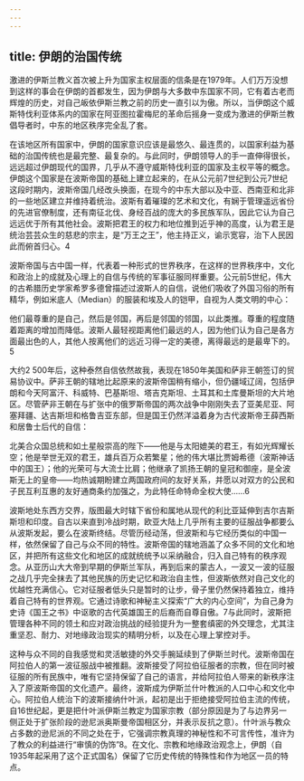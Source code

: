 ```yaml
---
---
---
```

title: 伊朗的治国传统
---



激进的伊斯兰教义首次被上升为国家主权层面的信条是在1979年。人们万万没想到这样的事会在伊朗的首都发生，因为伊朗与大多数中东国家不同，它有着古老而辉煌的历史，对自己皈依伊斯兰教之前的历史一直引以为傲。所以，当伊朗这个威斯特伐利亚体系内的国家在阿亚图拉霍梅尼的革命后摇身一变成为激进的伊斯兰教倡导者时，中东的地区秩序完全乱了套。

在该地区所有国家中，伊朗的国家意识应该是最悠久、最连贯的，以国家利益为基础的治国传统也是最完整、最复杂的。与此同时，伊朗领导人的手一直伸得很长，远远超过伊朗现代的国界，几乎从不遵守威斯特伐利亚的国家及主权平等的概念。伊朗这个国家是在波斯帝国的基础上建立起来的，在从公元前7世纪到公元7世纪这段时期内，波斯帝国几经改头换面，在现今的中东大部以及中亚、西南亚和北非的一些地区建立并维持着统治。波斯有着璀璨的艺术和文化，有娴于管理遥远省份的先进官僚制度，还有南征北伐、身经百战的庞大的多民族军队，因此它认为自己远远优于所有其他社会。波斯把君王的权力和地位推到近乎神的高度，认为君王是统治芸芸众生的慈悲的宗主，是“万王之王”，他主持正义，谕示宽容，治下人民因此而俯首归心。4

波斯帝国与古中国一样，代表着一种形式的世界秩序，在这样的世界秩序中，文化和政治上的成就及心理上的自信与传统的军事征服同样重要。公元前5世纪，伟大的古希腊历史学家希罗多德曾描述过波斯人的自信，说他们吸收了外国习俗的所有精华，例如米底人（Median）的服装和埃及人的铠甲，自视为人类文明的中心：

他们最尊重的是自己，然后是邻国，再后是邻国的邻国，以此类推。尊重的程度随着距离的增加而降低。波斯人最轻视距离他们最远的人，因为他们认为自己是各方面最出色的人，其他人按离他们的远近习得一定的美德，离得最远的是最卑下的。5

大约2 500年后，这种泰然自信依然故我，表现在1850年美国和萨非王朝签订的贸易协议中。萨非王朝的辖地比起原来的波斯帝国稍有缩小，但仍疆域辽阔，包括伊朗和今天阿富汗、科威特、巴基斯坦、塔吉克斯坦、土耳其和土库曼斯坦的大片地区。尽管萨非王朝在与扩张中的俄罗斯帝国的两次战争中刚刚失去了亚美尼亚、阿塞拜疆、达吉斯坦和格鲁吉亚东部，但是国王仍然洋溢着身为古代波斯帝王薛西斯和居鲁士后代的自信：

北美合众国总统和如土星般崇高的陛下——他是与太阳媲美的君王，有如光辉耀长空；他是举世无双的君王，雄兵百万众若繁星；他的伟大堪比贾姆希德（波斯神话中的国王）；他的光荣可与大流士比肩；他继承了凯扬王朝的皇冠和御座，是全波斯无上的皇帝——均热诚期盼建立两国政府间的友好关系，并愿以对双方的公民和子民互利互惠的友好通商条约加强之，为此特任命特命全权大使……6

波斯地处东西方交界，版图最大时辖下省份和属地从现代的利比亚延伸到吉尔吉斯斯坦和印度。自古以来直到冷战时期，欧亚大陆上几乎所有主要的征服战争都要么从波斯发起，要么在波斯终结。尽管历经动荡，但波斯和与它经历类似的中国一样，依然保留了自己与众不同的特性。波斯帝国的辖地涵盖了众多不同的文化和地区，并把所有这些文化和地区的成就统统予以采纳融合，归入自己特有的秩序观念。从亚历山大大帝到早期的伊斯兰军队，再到后来的蒙古人，一波又一波的征服之战几乎完全抹去了其他民族的历史记忆和政治自主性，但波斯依然对自己文化的优越性充满信心。它对征服者低头只是暂时的让步，骨子里仍然保持着独立，维持着自己特有的世界观。它通过诗歌和神秘主义探索“广大的内心空间”，为自己身为史诗《国王之书》中讴歌的古代英雄国王的后裔而自尊自傲。7与此同时，波斯把管理各种不同的领土和应对政治挑战的经验提升为一整套缜密的外交理念，尤其注重坚忍、耐力、对地缘政治现实的精明分析，以及在心理上掌控对手。

这种与众不同的自我感觉和灵活敏捷的外交手腕延续到了伊斯兰时代。波斯帝国在阿拉伯人的第一波征服战中被推翻。波斯接受了阿拉伯征服者的宗教，但在同时被征服的所有民族中，唯有它坚持保留了自己的语言，并给阿拉伯人带来的新秩序注入了原波斯帝国的文化遗产。最终，波斯成为伊斯兰什叶教派的人口中心和文化中心。阿拉伯人统治下的波斯接纳什叶派，起初是出于拒绝接受阿拉伯主流的传统，自16世纪起，更是把什叶派伊斯兰教定为国家宗教（部分原因是为了与边界另一侧正处于扩张阶段的逊尼派奥斯曼帝国相区分，并表示反抗之意）。什叶派与教众占多数的逊尼派的不同之处在于，它强调宗教真理的神秘性和不可言传性，准许为了教众的利益进行“审慎的伪饰”8。在文化、宗教和地缘政治观念上，伊朗（自1935年起采用了这个正式国名）保留了它历史传统的特殊性和作为地区一员的特点。